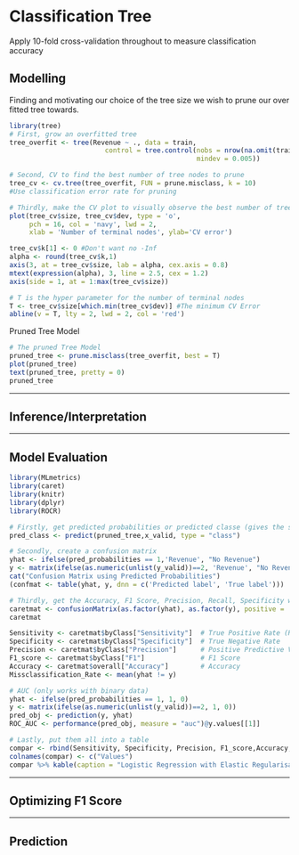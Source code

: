 # Classification Tree

Apply 10-fold cross-validation throughout to measure classification accuracy

## Modelling

Finding and motivating our choice of the tree size we wish to prune our over fitted tree towards.

```r
library(tree)
# First, grow an overfitted tree
tree_overfit <- tree(Revenue ~ ., data = train,
                        control = tree.control(nobs = nrow(na.omit(train)),
                                               mindev = 0.005))

# Second, CV to find the best number of tree nodes to prune
tree_cv <- cv.tree(tree_overfit, FUN = prune.misclass, k = 10) 
#Use classification error rate for pruning
```

```r
# Thirdly, make the CV plot to visually observe the best number of tree nodes to prune with the lowest cross validation error
plot(tree_cv$size, tree_cv$dev, type = 'o',
     pch = 16, col = 'navy', lwd = 2,
     xlab = 'Number of terminal nodes', ylab='CV error')

tree_cv$k[1] <- 0 #Don't want no -Inf
alpha <- round(tree_cv$k,1)
axis(3, at = tree_cv$size, lab = alpha, cex.axis = 0.8)
mtext(expression(alpha), 3, line = 2.5, cex = 1.2)
axis(side = 1, at = 1:max(tree_cv$size))

# T is the hyper parameter for the number of terminal nodes
T <- tree_cv$size[which.min(tree_cv$dev)] #The minimum CV Error
abline(v = T, lty = 2, lwd = 2, col = 'red')
```

Pruned Tree Model

```r
# The pruned Tree Model
pruned_tree <- prune.misclass(tree_overfit, best = T)
plot(pruned_tree)
text(pruned_tree, pretty = 0)
pruned_tree
```

------------------------------------------------------------------------

\newpage

## Inference/Interpretation

------------------------------------------------------------------------

\newpage

## Model Evaluation

```r
library(MLmetrics)
library(caret)
library(knitr)
library(dplyr)
library(ROCR)

# Firstly, get predicted probabilities or predicted classe (gives the same conclusions) from the regularised logistic model
pred_class <- predict(pruned_tree,x_valid, type = "class")

# Secondly, create a confusion matrix
yhat <- ifelse(pred_probabilities == 1,'Revenue', "No Revenue")
y <- matrix(ifelse(as.numeric(unlist(y_valid))==2, 'Revenue', "No Revenue"))
cat("Confusion Matrix using Predicted Probabilities")
(confmat <- table(yhat, y, dnn = c('Predicted label', 'True label')))

# Thirdly, get the Accuracy, F1 Score, Precision, Recall, Specificity which we can calculate from the confusion matrix .... or us the caret package 
caretmat <- confusionMatrix(as.factor(yhat), as.factor(y), positive = 'Revenue')
caretmat 

Sensitivity <- caretmat$byClass["Sensitivity"]  # True Positive Rate (Recall)
Specificity <- caretmat$byClass["Specificity"]  # True Negative Rate
Precision <- caretmat$byClass["Precision"]      # Positive Predictive Value
F1_score <- caretmat$byClass["F1"]              # F1 Score
Accuracy <- caretmat$overall["Accuracy"]        # Accuracy
Missclassification_Rate <- mean(yhat != y)

# AUC (only works with binary data)
yhat <- ifelse(pred_probabilities == 1, 1, 0)
y <- matrix(ifelse(as.numeric(unlist(y_valid))==2, 1, 0))
pred_obj <- prediction(y, yhat)
ROC_AUC <- performance(pred_obj, measure = "auc")@y.values[[1]]

# Lastly, put them all into a table
compar <- rbind(Sensitivity, Specificity, Precision, F1_score,Accuracy, Missclassification_Rate, ROC_AUC)
colnames(compar) <- c("Values")
compar %>% kable(caption = "Logistic Regression with Elastic Regularisation Evaluation Metric")
```

------------------------------------------------------------------------

\newpage

## Optimizing F1 Score

------------------------------------------------------------------------

\newpage

## Prediction
